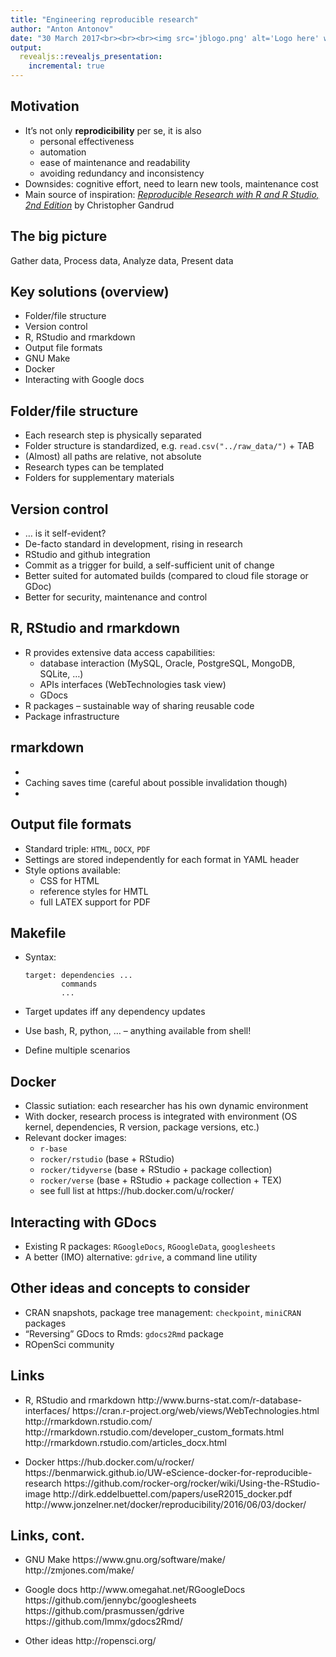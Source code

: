 ```yaml
---
title: "Engineering reproducible research"
author: "Anton Antonov"
date: "30 March 2017<br><br><br><img src='jblogo.png' alt='Logo here' width=150 height=150 style='border-style: none; box-shadow: none'><br><br>https://github.com/tonytonov/jbresearch"
output:
  revealjs::revealjs_presentation:
    incremental: true
---
```


## Motivation

  * It's not only __reprodicibility__ per se, it is also 
    - personal effectiveness
    - automation
    - ease of maintenance and readability
    - avoiding redundancy and inconsistency
  * Downsides: cognitive effort, need to learn new tools, maintenance cost
  * Main source of inspiration: _[Reproducible Research with R and R Studio, 2nd Edition](https://www.amazon.com/Reproducible-Research-Studio-Second-Chapman/dp/1498715370)_ by Christopher Gandrud

## The big picture

Gather data, Process data, Analyze data, Present data

## Key solutions (overview)

  * Folder/file structure
  * Version control
  * R, RStudio and rmarkdown
  * Output file formats
  * GNU Make
  * Docker
  * Interacting with Google docs
  
## Folder/file structure

  * Each research step is physically separated
  * Folder structure is standardized, e.g. `read.csv("../raw_data/")` + TAB
  * (Almost) all paths are relative, not absolute
  * Research types can be templated
  * Folders for supplementary materials

## Version control

  * ... is it self-evident?
  * De-facto standard in development, rising in research
  * RStudio and github integration
  * Commit as a trigger for build, a self-sufficient unit of change
  * Better suited for automated builds (compared to cloud file storage or GDoc)
  * Better for security, maintenance and control
  
## R, RStudio and rmarkdown

  * R provides extensive data access capabilities:
    - database interaction (MySQL, Oracle, PostgreSQL, MongoDB, SQLite, ...)
    - APIs interfaces (WebTechnologies task view)
    - GDocs
  * R packages -- sustainable way of sharing reusable code
  * Package infrastructure 
  
## rmarkdown

  * 
  * Caching saves time (careful about possible invalidation though)
  * 

## Output file formats

  * Standard triple: `HTML`, `DOCX`, `PDF`
  * Settings are stored independently for each format in YAML header
  * Style options available: 
    - CSS for HTML
    - reference styles for HMTL
    - full LATEX support for PDF

## Makefile

  * Syntax:

        target: dependencies ...
                commands
                ...
                
  * Target updates iff any dependency updates
  * Use bash, R, python, ... -- anything available from shell!
  * Define multiple scenarios

## Docker 

  * Classic sutiation: each researcher has his own dynamic environment
  * With docker, research process is integrated with environment (OS kernel, dependencies, R version, package versions, etc.)
  * Relevant docker images:
    - `r-base`
    - `rocker/rstudio` (base + RStudio)
    - `rocker/tidyverse` (base + RStudio + package collection)
    - `rocker/verse` (base + RStudio + package collection + TEX)
    - see full list at https://hub.docker.com/u/rocker/

## Interacting with GDocs

  * Existing R packages: `RGoogleDocs`, `RGoogleData`, `googlesheets`
  * A better (IMO) alternative: `gdrive`, a command line utility
  
## Other ideas and concepts to consider

  * CRAN snapshots, package tree management: `checkpoint`, `miniCRAN` packages
  * "Reversing" GDocs to Rmds: `gdocs2Rmd` package
  * ROpenSci community

## Links

  * R, RStudio and rmarkdown
    http://www.burns-stat.com/r-database-interfaces/
    https://cran.r-project.org/web/views/WebTechnologies.html
    http://rmarkdown.rstudio.com/
    http://rmarkdown.rstudio.com/developer_custom_formats.html
    http://rmarkdown.rstudio.com/articles_docx.html
    
  * Docker
    https://hub.docker.com/u/rocker/
    https://benmarwick.github.io/UW-eScience-docker-for-reproducible-research
    https://github.com/rocker-org/rocker/wiki/Using-the-RStudio-image
    http://dirk.eddelbuettel.com/papers/useR2015_docker.pdf
    http://www.jonzelner.net/docker/reproducibility/2016/06/03/docker/
   
## Links, cont.

  * GNU Make
    https://www.gnu.org/software/make/
    http://zmjones.com/make/
    
  * Google docs
    http://www.omegahat.net/RGoogleDocs
    https://github.com/jennybc/googlesheets
    https://github.com/prasmussen/gdrive
    https://github.com/lmmx/gdocs2Rmd/

  * Other ideas
    http://ropensci.org/
